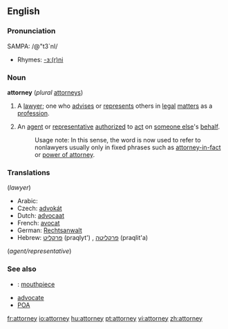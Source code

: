 ==English==

===Pronunciation===
SAMPA: /@"t3`nI/
*Rhymes: [[Rhymes:English:-ɜː(r)ni|-ɜː(r)ni]]

===Noun===
'''attorney''' (''plural'' [[attorneys]])

# {{law}} A [[lawyer]]; one who [[advise]]s or [[represent]]s others in [[legal]] [[matter]]s as a [[profession]].
#An [[agent]] or [[representative]] [[authorize]]d to [[act]] on [[someone else]]'s [[behalf]].
#:Usage note:  In this sense, the word is now used to refer to nonlawyers usually only in fixed phrases such as [[attorney-in-fact]] or [[power of attorney]].

===Translations===
(''lawyer'')

*Arabic: {{ARchar|[[محامى]]}}
*Czech: [[advokát]]
*Dutch: [[advocaat]]
*French: [[avocat]]
*German: [[Rechtsanwalt]]
*Hebrew: [[פרקליט]] (praqlyt') {{m}}, [[פרקליטה]] (praqlit'a) {{f}}

(''agent/representative'')

===See also===
*{{slang}}: [[mouthpiece]]
*[[advocate]]
*[[POA]]

[[fr:attorney]]
[[io:attorney]]
[[hu:attorney]]
[[pt:attorney]]
[[vi:attorney]]
[[zh:attorney]]